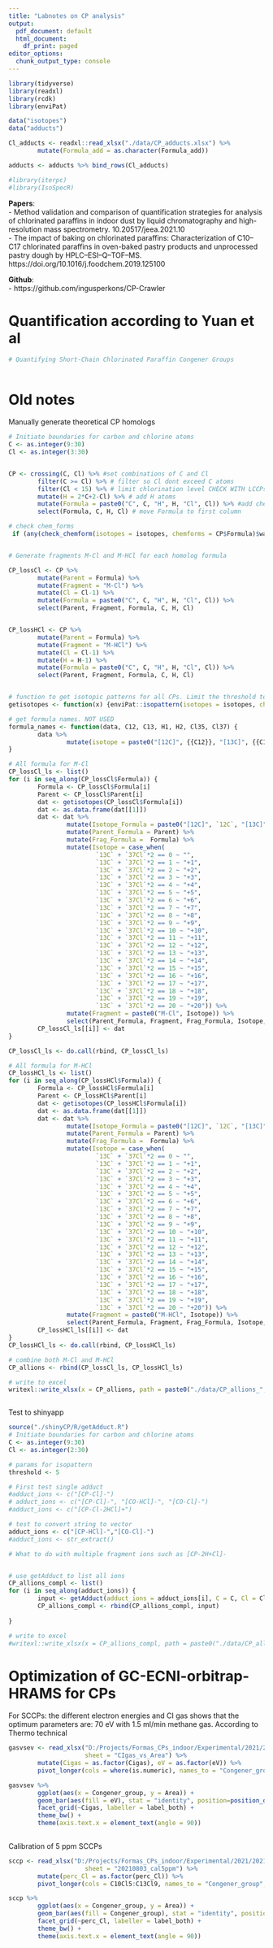 ```yaml
---
title: "Labnotes on CP analysis"
output:
  pdf_document: default
  html_document:
    df_print: paged
editor_options:
  chunk_output_type: console
---
```



```r

library(tidyverse)
library(readxl)
library(rcdk)
library(enviPat)

data("isotopes")
data("adducts")

Cl_adducts <- readxl::read_xlsx("./data/CP_adducts.xlsx") %>%
        mutate(Formula_add = as.character(Formula_add))

adducts <- adducts %>% bind_rows(Cl_adducts)

#library(iterpc)
#library(IsoSpecR)

```


__Papers__:  
- Method validation and comparison of quantification strategies for analysis of chlorinated paraffins in indoor dust by liquid chromatography and high-resolution mass spectrometry. 10.20517/jeea.2021.10  
- The impact of baking on chlorinated paraffins: Characterization of C10–C17 chlorinated paraffins in oven-baked pastry products and unprocessed pastry dough by HPLC–ESI–Q–TOF–MS. https://doi.org/10.1016/j.foodchem.2019.125100  

__Github__:  
- https://github.com/ingusperkons/CP-Crawler  


# Quantification according to Yuan et al

```r
# Quantifying Short-Chain Chlorinated Paraffin Congener Groups



```



# Old notes

Manually generate theoretical CP homologs
```r

# Initiate boundaries for carbon and chlorine atoms
C <- as.integer(9:30)
Cl <- as.integer(3:30)


CP <- crossing(C, Cl) %>% #set combinations of C and Cl
        filter(C >= Cl) %>% # filter so Cl dont exceed C atoms
        filter(Cl < 15) %>% # limit chlorination level CHECK WITH LCCPs!!
        mutate(H = 2*C+2-Cl) %>% # add H atoms
        mutate(Formula = paste0("C", C, "H", H, "Cl", Cl)) %>% #add chemical formula
        select(Formula, C, H, Cl) # move Formula to first column

# check chem_forms
 if (any(check_chemform(isotopes = isotopes, chemforms = CP$Formula)$warning == TRUE)) {print("Warning: incorrect formula")} else {"All correct"}


# Generate fragments M-Cl and M-HCl for each homolog formula

CP_lossCl <- CP %>%
        mutate(Parent = Formula) %>%
        mutate(Fragment = "M-Cl") %>%
        mutate(Cl = Cl-1) %>%
        mutate(Formula = paste0("C", C, "H", H, "Cl", Cl)) %>%
        select(Parent, Fragment, Formula, C, H, Cl)


CP_lossHCl <- CP %>%
        mutate(Parent = Formula) %>%
        mutate(Fragment = "M-HCl") %>%
        mutate(Cl = Cl-1) %>%
        mutate(H = H-1) %>%
        mutate(Formula = paste0("C", C, "H", H, "Cl", Cl)) %>%
        select(Parent, Fragment, Formula, C, H, Cl)


# function to get isotopic patterns for all CPs. Limit the threshold to 1%, neutral form. data("isotopes") needs to be loaded first
getisotopes <- function(x) {enviPat::isopattern(isotopes = isotopes, chemforms = x, threshold = 1, plotit = FALSE, charge = -1)}

# get formula names. NOT USED
formula_names <- function(data, C12, C13, H1, H2, Cl35, Cl37) {
        data %>%
                mutate(isotope = paste0("[12C]", {{C12}}, "[13C]", {{C13}}, "[1H]", {{H1}}, "[2H]", {{H2}}, "[35Cl]", {{Cl35}}, "[37Cl]", {{Cl37}}))
}

# All formula for M-Cl
CP_lossCl_ls <- list()
for (i in seq_along(CP_lossCl$Formula)) {
        Formula <- CP_lossCl$Formula[i]
        Parent <- CP_lossCl$Parent[i]
        dat <- getisotopes(CP_lossCl$Formula[i])
        dat <- as.data.frame(dat[[1]])
        dat <- dat %>% 
                mutate(Isotope_Formula = paste0("[12C]", `12C`, "[13C]", `13C`, "[1H]", `1H`, "[2H]", `2H`, "[35Cl]", `35Cl`, "[37Cl]", `37Cl`)) %>%
                mutate(Parent_Formula = Parent) %>%
                mutate(Frag_Formula =  Formula) %>%
                mutate(Isotope = case_when(
                        `13C` + `37Cl`*2 == 0 ~ "",
                        `13C` + `37Cl`*2 == 1 ~ "+1",
                        `13C` + `37Cl`*2 == 2 ~ "+2",
                        `13C` + `37Cl`*2 == 3 ~ "+3",
                        `13C` + `37Cl`*2 == 4 ~ "+4",
                        `13C` + `37Cl`*2 == 5 ~ "+5",
                        `13C` + `37Cl`*2 == 6 ~ "+6",
                        `13C` + `37Cl`*2 == 7 ~ "+7",
                        `13C` + `37Cl`*2 == 8 ~ "+8",
                        `13C` + `37Cl`*2 == 9 ~ "+9",
                        `13C` + `37Cl`*2 == 10 ~ "+10",
                        `13C` + `37Cl`*2 == 11 ~ "+11",
                        `13C` + `37Cl`*2 == 12 ~ "+12",
                        `13C` + `37Cl`*2 == 13 ~ "+13",
                        `13C` + `37Cl`*2 == 14 ~ "+14",
                        `13C` + `37Cl`*2 == 15 ~ "+15",
                        `13C` + `37Cl`*2 == 16 ~ "+16",
                        `13C` + `37Cl`*2 == 17 ~ "+17",
                        `13C` + `37Cl`*2 == 18 ~ "+18",
                        `13C` + `37Cl`*2 == 19 ~ "+19",
                        `13C` + `37Cl`*2 == 20 ~ "+20")) %>%
                mutate(Fragment = paste0("M-Cl", Isotope)) %>%
                select(Parent_Formula, Fragment, Frag_Formula, Isotope, Isotope_Formula, `m/z`, abundance, `12C`, `13C`, `1H`, `2H`, `35Cl`, `37Cl`)
        CP_lossCl_ls[[i]] <- dat
}

CP_lossCl_ls <- do.call(rbind, CP_lossCl_ls)

# All formula for M-HCl
CP_lossHCl_ls <- list()
for (i in seq_along(CP_lossHCl$Formula)) {
        Formula <- CP_lossHCl$Formula[i]
        Parent <- CP_lossHCl$Parent[i]
        dat <- getisotopes(CP_lossHCl$Formula[i])
        dat <- as.data.frame(dat[[1]])
        dat <- dat %>% 
                mutate(Isotope_Formula = paste0("[12C]", `12C`, "[13C]", `13C`, "[1H]", `1H`, "[2H]", `2H`, "[35Cl]", `35Cl`, "[37Cl]", `37Cl`)) %>%
                mutate(Parent_Formula = Parent) %>%
                mutate(Frag_Formula =  Formula) %>%
                mutate(Isotope = case_when(
                        `13C` + `37Cl`*2 == 0 ~ "",
                        `13C` + `37Cl`*2 == 1 ~ "+1",
                        `13C` + `37Cl`*2 == 2 ~ "+2",
                        `13C` + `37Cl`*2 == 3 ~ "+3",
                        `13C` + `37Cl`*2 == 4 ~ "+4",
                        `13C` + `37Cl`*2 == 5 ~ "+5",
                        `13C` + `37Cl`*2 == 6 ~ "+6",
                        `13C` + `37Cl`*2 == 7 ~ "+7",
                        `13C` + `37Cl`*2 == 8 ~ "+8",
                        `13C` + `37Cl`*2 == 9 ~ "+9",
                        `13C` + `37Cl`*2 == 10 ~ "+10",
                        `13C` + `37Cl`*2 == 11 ~ "+11",
                        `13C` + `37Cl`*2 == 12 ~ "+12",
                        `13C` + `37Cl`*2 == 13 ~ "+13",
                        `13C` + `37Cl`*2 == 14 ~ "+14",
                        `13C` + `37Cl`*2 == 15 ~ "+15",
                        `13C` + `37Cl`*2 == 16 ~ "+16",
                        `13C` + `37Cl`*2 == 17 ~ "+17",
                        `13C` + `37Cl`*2 == 18 ~ "+18",
                        `13C` + `37Cl`*2 == 19 ~ "+19",
                        `13C` + `37Cl`*2 == 20 ~ "+20")) %>%
                mutate(Fragment = paste0("M-HCl", Isotope)) %>%
                select(Parent_Formula, Fragment, Frag_Formula, Isotope, Isotope_Formula, `m/z`, abundance, `12C`, `13C`, `1H`, `2H`, `35Cl`, `37Cl`)
        CP_lossHCl_ls[[i]] <- dat
}
CP_lossHCl_ls <- do.call(rbind, CP_lossHCl_ls)

# combine both M-Cl and M-HCl
CP_allions <- rbind(CP_lossCl_ls, CP_lossHCl_ls)

# write to excel
writexl::write_xlsx(x = CP_allions, path = paste0("./data/CP_allions_", Sys.Date(),".xlsx"))



```


Test to shinyapp
```r

source("./shinyCP/R/getAdduct.R")
# Initiate boundaries for carbon and chlorine atoms
C <- as.integer(9:30)
Cl <- as.integer(2:30)

# params for isopattern
threshold <- 5

# First test single adduct
#adduct_ions <- c("[CP-Cl]-")
# adduct_ions <- c("[CP-Cl]-", "[CO-HCl]-", "[CO-Cl]-")
#adduct_ions <- c("[CP-Cl-2HCl]+")

# test to convert string to vector
adduct_ions <- c("[CP-HCl]-","[CO-Cl]-")
#adduct_ions <- str_extract()

# What to do with multiple fragment ions such as [CP-2H+Cl]-


# use getAdduct to list all ions
CP_allions_compl <- list()
for (i in seq_along(adduct_ions)) {
        input <- getAdduct(adduct_ions = adduct_ions[i], C = C, Cl = Cl, threshold = threshold)
        CP_allions_compl <- rbind(CP_allions_compl, input)
        
}

# write to excel
#writexl::write_xlsx(x = CP_allions_compl, path = paste0("./data/CP_allions_", Sys.Date(),".xlsx"))

```


# Optimization of GC-ECNI-orbitrap-HRAMS for CPs

For SCCPs: the different electron energies and CI gas shows that the optimum parameters are: 70 eV with 1.5 ml/min methane gas. According to Thermo technical 

```r

gasvsev <- read_xlsx("D:/Projects/Formas_CPs_indoor/Experimental/2021/20210802_ECNI_optimization_params.xlsx", 
                     sheet = "CIgas_vs_Area") %>%
        mutate(Cigas = as.factor(Cigas), eV = as.factor(eV)) %>%
        pivot_longer(cols = where(is.numeric), names_to = "Congener_group", values_to = "Area")

gasvsev %>%
        ggplot(aes(x = Congener_group, y = Area)) +
        geom_bar(aes(fill = eV), stat = "identity", position=position_dodge()) +
        facet_grid(~Cigas, labeller = label_both) +
        theme_bw() +
        theme(axis.text.x = element_text(angle = 90))
        


```


Calibration of 5 ppm SCCPs

```r

sccp <- read_xlsx("D:/Projects/Formas_CPs_indoor/Experimental/2021/20210802_ECNI_optimization_params.xlsx", 
                     sheet = "20210803_cal5ppm") %>%
        mutate(perc_Cl = as.factor(perc_Cl)) %>%
        pivot_longer(cols = C10Cl5:C13Cl9, names_to = "Congener_group", values_to = "Area")

sccp %>%
        ggplot(aes(x = Congener_group, y = Area)) +
        geom_bar(aes(fill = Congener_group), stat = "identity", position=position_dodge()) +
        facet_grid(~perc_Cl, labeller = label_both) +
        theme_bw() +
        theme(axis.text.x = element_text(angle = 90))
        


```






